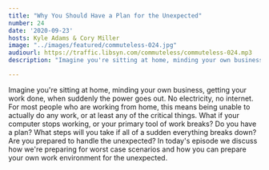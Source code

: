 ```yaml
---
title: "Why You Should Have a Plan for the Unexpected"
number: 24
date: '2020-09-23'
hosts: Kyle Adams & Cory Miller
image: "../images/featured/commuteless-024.jpg"
audiourl: https://traffic.libsyn.com/commuteless/commuteless-024.mp3
description: "Imagine you're sitting at home, minding your own business, getting your work done, when suddenly the power goes out. No electricity, no internet. For most people who are working from home, this means being unable to actually do any work, or at least any of the critical things. What if your computer stops working, or your primary tool of work breaks? Do you have a plan? What steps will you take if all of a sudden everything breaks down? Are you prepared to handle the unexpected? In today's episode we discuss how we're preparing for worst case scenarios and how you can prepare your own work environment for the unexpected."

---
```


Imagine you're sitting at home, minding your own business, getting your work done, when suddenly the power goes out. No electricity, no internet. For most people who are working from home, this means being unable to actually do any work, or at least any of the critical things. What if your computer stops working, or your primary tool of work breaks? Do you have a plan? What steps will you take if all of a sudden everything breaks down? Are you prepared to handle the unexpected? In today's episode we discuss how we're preparing for worst case scenarios and how you can prepare your own work environment for the unexpected.